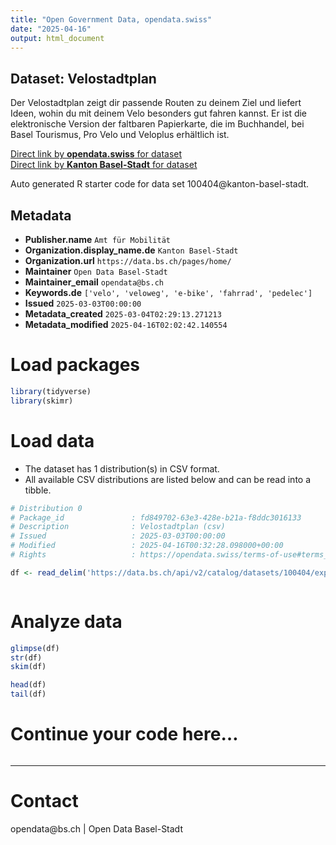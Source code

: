 ```yaml
---
title: "Open Government Data, opendata.swiss"
date: "2025-04-16"
output: html_document
---
```


## Dataset: Velostadtplan

Der Velostadtplan zeigt dir passende Routen zu deinem Ziel und liefert Ideen, wohin du mit deinem Velo besonders gut fahren kannst. Er ist die elektronische Version der faltbaren Papierkarte, die im Buchhandel, bei Basel Tourismus, Pro Velo und Veloplus erhältlich ist.

[Direct link by **opendata.swiss** for dataset](https://opendata.swiss/de/dataset/velostadtplan1)<br>
[Direct link by **Kanton Basel-Stadt** for dataset](https://data.bs.ch/explore/dataset/100404/)

Auto generated R starter code for data set 100404@kanton-basel-stadt.

## Metadata

- **Publisher.name** `Amt für Mobilität`
- **Organization.display_name.de** `Kanton Basel-Stadt`
- **Organization.url** `https://data.bs.ch/pages/home/`
- **Maintainer** `Open Data Basel-Stadt`
- **Maintainer_email** `opendata@bs.ch`
- **Keywords.de** `['velo', 'veloweg', 'e-bike', 'fahrrad', 'pedelec']`
- **Issued** `2025-03-03T00:00:00`
- **Metadata_created** `2025-03-04T02:29:13.271213`
- **Metadata_modified** `2025-04-16T02:02:42.140554`


# Load packages

```r

library(tidyverse)
library(skimr)

```

# Load data

-   The dataset has 1 distribution(s) in CSV format.
-   All available CSV distributions are listed below and can be read into a tibble.

```r

# Distribution 0
# Package_id               : fd849702-63e3-428e-b21a-f8ddc3016133
# Description              : Velostadtplan (csv)
# Issued                   : 2025-03-03T00:00:00
# Modified                 : 2025-04-16T00:32:28.098000+00:00
# Rights                   : https://opendata.swiss/terms-of-use#terms_by

df <- read_delim('https://data.bs.ch/api/v2/catalog/datasets/100404/exports/csv?use_labels=true')



```

# Analyze data

```r

glimpse(df)
str(df)
skim(df)

head(df)
tail(df)

```

# Continue your code here...

```r

```

------------------------------------------------------------------------

# Contact

opendata@bs.ch | Open Data Basel-Stadt

